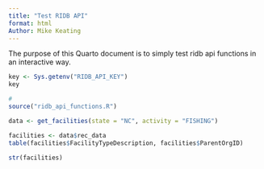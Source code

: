 ```yaml
---
title: "Test RIDB API"
format: html
Author: Mike Keating
---
```


The purpose of this Quarto document is to simply test ridb api functions in an interactive way.

```r
key <- Sys.getenv("RIDB_API_KEY")
key
```

```r
# 
source("ridb_api_functions.R")

data <- get_facilities(state = "NC", activity = "FISHING")
```

```r
facilities <- data$rec_data
table(facilities$FacilityTypeDescription, facilities$ParentOrgID)
```

```r
str(facilities)
```
